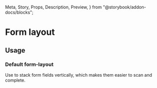   Meta,
  Story,
  Props,
  Description,
  Preview,
} from "@storybook/addon-docs/blocks";

<Meta title="Components | Forms / Form layout" component={FormLayout} />

# Form layout

<Description of={FormLayout} />

<Preview withToolbar>
  <Story name="Example">
    <FormLayout>
      <TextField label="Name" />
      <TextField label="Email" />
    </FormLayout>
  </Story>
</Preview>

<Props of={FormLayout} />

## Usage

### Default form-layout

Use to stack form fields vertically, which makes them easier to scan and complete.
